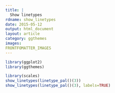 ```yaml
---
title: |
  Show linetypes
rdname: show_linetypes
date: 2015-05-12
output: html_document
layout: article
category: ggthemes
images:
FRONTFOMATTER_IMAGES
---
```


```r
library(ggplot2)
library(ggthemes)
```

```r
library(scales)
show_linetypes(linetype_pal()(3))
show_linetypes(linetype_pal()(3), labels=TRUE)



```
